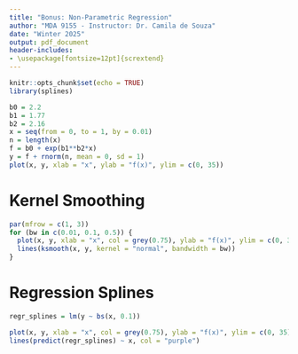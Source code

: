 ```yaml
---
title: "Bonus: Non-Parametric Regression"
author: "MDA 9155 - Instructor: Dr. Camila de Souza"
date: "Winter 2025"
output: pdf_document
header-includes:
- \usepackage[fontsize=12pt]{scrextend}
---
```


```r
knitr::opts_chunk$set(echo = TRUE)
library(splines)
```

\textbf{Student name: Yun Kyaw} 

\textbf{Student number: 251102171} 

```r
b0 = 2.2
b1 = 1.77
b2 = 2.16
x = seq(from = 0, to = 1, by = 0.01)
n = length(x)
f = b0 + exp(b1**b2*x)
y = f + rnorm(n, mean = 0, sd = 1)
plot(x, y, xlab = "x", ylab = "f(x)", ylim = c(0, 35))
```

\newpage

# Kernel Smoothing
```r
par(mfrow = c(1, 3))
for (bw in c(0.01, 0.1, 0.5)) {
  plot(x, y, xlab = "x", col = grey(0.75), ylab = "f(x)", ylim = c(0, 35))
  lines(ksmooth(x, y, kernel = "normal", bandwidth = bw))
}
```

\newpage

# Regression Splines
```r
regr_splines = lm(y ~ bs(x, 0.1))

plot(x, y, xlab = "x", col = grey(0.75), ylab = "f(x)", ylim = c(0, 35))
lines(predict(regr_splines) ~ x, col = "purple")
```



